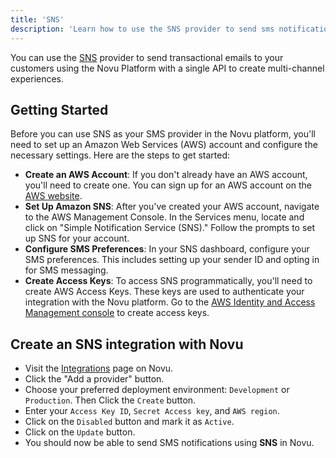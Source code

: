 ```yaml
---
title: 'SNS'
description: 'Learn how to use the SNS provider to send sms notifications using Novu'
---
```


You can use the [SNS](https://aws.amazon.com/sns/) provider to send transactional emails to your customers using the Novu Platform with a single API to create multi-channel experiences.

## Getting Started

Before you can use SNS as your SMS provider in the Novu platform, you'll need to set up an Amazon Web Services (AWS) account and configure the necessary settings. Here are the steps to get started:

- **Create an AWS Account**: If you don't already have an AWS account, you'll need to create one. You can sign up for an AWS account on the [AWS website](https://aws.amazon.com/).
- **Set Up Amazon SNS**: After you've created your AWS account, navigate to the AWS Management Console. In the Services menu, locate and click on "Simple Notification Service (SNS)." Follow the prompts to set up SNS for your account.
- **Configure SMS Preferences**: In your SNS dashboard, configure your SMS preferences. This includes setting up your sender ID and opting in for SMS messaging.
- **Create Access Keys**: To access SNS programmatically, you'll need to create AWS Access Keys. These keys are used to authenticate your integration with the Novu platform. Go to the [AWS Identity and Access Management console](https://signin.aws.amazon.com/) to create access keys.

## Create an SNS integration with Novu

- Visit the [Integrations](https://dashboard.novu.co/integrations?utm_campaign=docs-sms-sns) page on Novu.
- Click the "Add a provider" button.
- Choose your preferred deployment environment: `Development` or `Production`. Then Click the `Create` button.
- Enter your `Access Key ID`, `Secret Access key`, and `AWS region`.
- Click on the `Disabled` button and mark it as `Active`.
- Click on the `Update` button.
- You should now be able to send SMS notifications using **SNS** in Novu.
